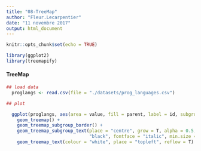 ```yaml
---
title: "08-TreeMap"
author: "Fleur.Lecarpentier"
date: "11 novembre 2017"
output: html_document
---
```


```r
knitr::opts_chunk$set(echo = TRUE)
```

```r
library(ggplot2)
library(treemapify)
```

#### TreeMap

```r
## load data
  proglangs <- read.csv(file = "./datasets/prog_languages.csv")

## plot

  ggplot(proglangs, aes(area = value, fill = parent, label = id, subgroup = parent)) +
    geom_treemap() +
    geom_treemap_subgroup_border() +
    geom_treemap_subgroup_text(place = "centre", grow = T, alpha = 0.5, colour =
                               "black", fontface = "italic", min.size = 0) +
    geom_treemap_text(colour = "white", place = "topleft", reflow = T)

```